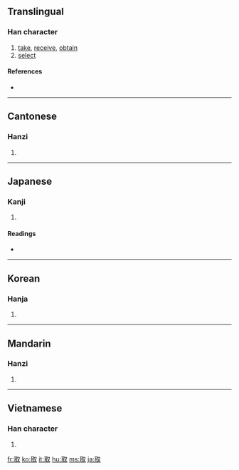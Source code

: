 ==Translingual==

===Han character===
{{Han char|rn=29|rad=又|as=06|sn=8|four=1714<sub>0</sub>|canj=尸十水 (SJE)|ids=⿰[[耳]][[又]]}}

# [[take]], [[receive]], [[obtain]]
# [[select]]

====References====
* {{Han ref|kx=0166.040|dkj=03158|dj=0377.020|hdz=10395.010|uh=53D6|ud=21462|bh=A8FA|bd=43258}}

----

==Cantonese==

===Hanzi===
{{yue-hanzi|jyut=|y=cheui2}}

# {{defn|Cantonese|sort=又06}}

----

==Japanese==

===Kanji===
{{ja-kanji|grade=3|rs=又06}}

# {{defn|Japanese}}

====Readings====
* {{ja-readings|on=[[しゅ]] (shu)|kun=[[とる]] (toru)}}

----

==Korean==

===Hanja===
{{ko-hanja|hangeul=취|rv=chwi|mr=ch'wi}}

# {{defn|Korean|sort=又06}}

----

==Mandarin==

===Hanzi===
{{cmn-hanzi|pin=[[qǔ]] ([[qu3]])|wg=ch'ü<sup>3</sup>}}

# {{defn|Mandarin|sort=又06}}

----

==Vietnamese==

===Han character===
{{vi-hantu|[[thủ]], [[thú]]|rs=又06}}

# {{defn|Vietnamese|sort=又06}}

[[fr:取]]
[[ko:取]]
[[it:取]]
[[hu:取]]
[[ms:取]]
[[ja:取]]